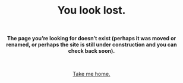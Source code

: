 
<div style="text-align: center;">

<h1 style> You look lost. </h1>

<br>

<b> The page you're looking for doesn't exist (perhaps it was moved or renamed, or perhaps the site is still under construction and you can check back soon).</b>

<br>


<div> <a href="/index.html" target="_blank">Take me home. </a> </div>

</div>
